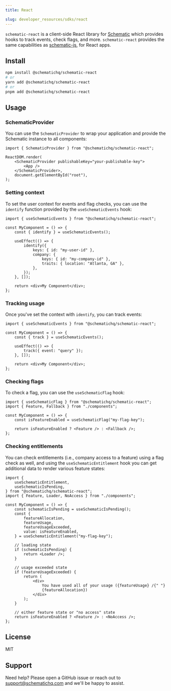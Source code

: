 ```yaml
---
title: React

slug: developer_resources/sdks/react
---
```


`schematic-react` is a client-side React library for [Schematic](https://schematichq.com) which provides hooks to track events, check flags, and more. `schematic-react` provides the same capabilities as [schematic-js](https://github.com/schematichq/schematic-js/tree/main/js), for React apps.

## Install

```bash
npm install @schematichq/schematic-react
# or
yarn add @schematichq/schematic-react
# or
pnpm add @schematichq/schematic-react
```

## Usage

### SchematicProvider

You can use the `SchematicProvider` to wrap your application and provide the Schematic instance to all components:

```tsx
import { SchematicProvider } from "@schematichq/schematic-react";

ReactDOM.render(
    <SchematicProvider publishableKey="your-publishable-key">
        <App />
    </SchematicProvider>,
    document.getElementById("root"),
);
```

### Setting context

To set the user context for events and flag checks, you can use the `identify` function provided by the `useSchematicEvents` hook:

```tsx
import { useSchematicEvents } from "@schematichq/schematic-react";

const MyComponent = () => {
    const { identify } = useSchematicEvents();

    useEffect(() => {
        identify({
            keys: { id: "my-user-id" },
            company: {
                keys: { id: "my-company-id" },
                traits: { location: "Atlanta, GA" },
            },
        });
    }, []);

    return <div>My Component</div>;
};
```

### Tracking usage

Once you've set the context with `identify`, you can track events:

```tsx
import { useSchematicEvents } from "@schematichq/schematic-react";

const MyComponent = () => {
    const { track } = useSchematicEvents();

    useEffect(() => {
        track({ event: "query" });
    }, []);

    return <div>My Component</div>;
};
```

### Checking flags

To check a flag, you can use the `useSchematicFlag` hook:

```tsx
import { useSchematicFlag } from "@schematichq/schematic-react";
import { Feature, Fallback } from "./components";

const MyComponent = () => {
    const isFeatureEnabled = useSchematicFlag("my-flag-key");

    return isFeatureEnabled ? <Feature /> : <Fallback />;
};
```

### Checking entitlements

You can check entitlements (i.e., company access to a feature) using a flag check as well, and using the `useSchematicEntitlement` hook you can get additional data to render various feature states:

```tsx
import {
    useSchematicEntitlement,
    useSchematicIsPending,
} from "@schematichq/schematic-react";
import { Feature, Loader, NoAccess } from "./components";

const MyComponent = () => {
    const schematicIsPending = useSchematicIsPending();
    const {
        featureAllocation,
        featureUsage,
        featureUsageExceeded,
        value: isFeatureEnabled,
    } = useSchematicEntitlement("my-flag-key");

    // loading state
    if (schematicIsPending) {
        return <Loader />;
    }

    // usage exceeded state
    if (featureUsageExceeded) {
        return (
            <div>
                You have used all of your usage ({featureUsage} /{" "}
                {featureAllocation})
            </div>
        );
    }

    // either feature state or "no access" state
    return isFeatureEnabled ? <Feature /> : <NoAccess />;
};
```

## License

MIT

## Support

Need help? Please open a GitHub issue or reach out to [support@schematichq.com](mailto:support@schematichq.com) and we'll be happy to assist.
